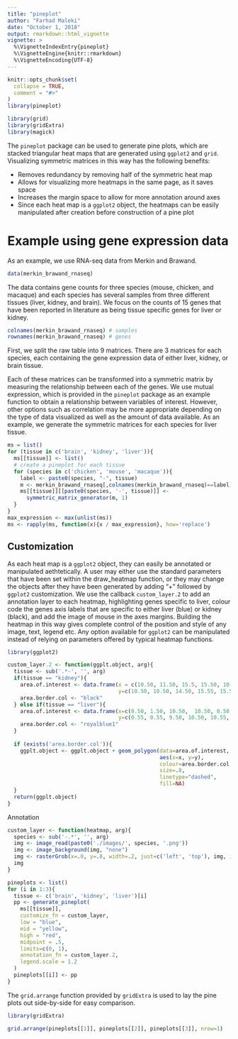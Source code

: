 ```yaml
---
title: "pineplot"
author: "Farhad Maleki"
date: "October 1, 2018"
output: rmarkdown::html_vignette
vignette: >
  %\VignetteIndexEntry{pineplot}
  %\VignetteEngine{knitr::rmarkdown}
  %\VignetteEncoding{UTF-8}
---
```


```r
knitr::opts_chunk$set(
  collapse = TRUE,
  comment = "#>"
)
library(pineplot)
```

```r
library(grid)
library(gridExtra)
library(magick)
```

The `pineplot` package can be used to generate pine plots, which are stacked triangular heat maps that are generated using `ggplot2` and `grid`. Visualizing symmetric matrices in this way has the following benefits:

- Removes redundancy by removing half of the symmetric heat map
- Allows for visualizing more heatmaps in the same page, as it saves space
- Increases the margin space to allow for more annotation around axes
- Since each heat map is a `ggplot2` object, the heatmaps can be easily manipulated after creation before construction of a pine plot

# Example using gene expression data

As an example, we use RNA-seq data from Merkin and Brawand.

```r
data(merkin_brawand_rnaseq)
```

The data contains gene counts for three species (mouse, chicken, and macaque) and each species has several samples from three different tissues (liver, kidney, and brain). We focus on the counts of 15 genes that have been reported in literature as being tissue specific genes for liver or kidney. 

```r
colnames(merkin_brawand_rnaseq) # samples
rownames(merkin_brawand_rnaseq) # genes
```

First, we split the raw table into 9 matrices. There are 3 matrices for each species, each containing the gene expression data of either liver, kidney, or brain tissue.

Each of these matrices can be transformed into a symmetric matrix by measuring the relationship between each of the genes. We use mutual expression, which is provided in the `pineplot` package as an example function to obtain a relationship between variables of interest. However, other options such as correlation may be more appropriate depending on the type of data visualized as well as the amount of data available. As an example, we generate the symmetric matrices for each species for liver tissue.

```r
ms = list()
for (tissue in c('brain', 'kidney', 'liver')){
  ms[[tissue]] <- list()
  # create a pineplot for each tissue
  for (species in c('chicken', 'mouse', 'macaque')){
    label <- paste0(species, "-", tissue)
    m <- merkin_brawand_rnaseq[,colnames(merkin_brawand_rnaseq)==label]
    ms[[tissue]][[paste0(species, '-', tissue)]] <- 
      symmetric_matrix_generator(m, 1)
  }
}
max_expression <- max(unlist(ms))
ms <- rapply(ms, function(x){x / max_expression}, how='replace')
```

## Customization 

As each heat map is a `ggplot2` object, they can easily be annotated or manipulated aethtetically. A user may either use the standard parameters that have been set within the draw_heatmap function, or they may change the objects after they have been generated by adding "+" followed by `ggplot2` customization. We use the callback `custom_layer.2` to add an annotation layer to each heatmap, highlighting genes specific to liver, colour code the genes axis labels that are specific to either liver (blue) or kidney (black), and add the image of mouse in the axes margins. Building the heatmap in this way gives complete control of the position and style of any image, text, legend etc. Any option available for `ggplot2` can be manipulated instead of relying on parameters offered by typical heatmap functions.

```r
library(ggplot2)

custom_layer.2 <- function(ggplt.object, arg){
  tissue <- sub('.*-', '', arg)
  if(tissue == "kidney"){
    area.of.interest <- data.frame(x = c(10.50, 11.50, 15.5, 15.50, 10.5, 10.50 ),
                                   y=c(10.50, 10.50, 14.50, 15.55, 15.55, 10.5))
    area.border.col <- "black"
  } else if(tissue == "liver"){
    area.of.interest <- data.frame(x=c(0.50, 1.50, 10.50,  10.50, 0.50, 0.50 ),
                                   y=c(0.55, 0.55, 9.50, 10.50, 10.55, 0.55))
    area.border.col <- "royalblue1"
  }
  
  if (exists('area.border.col')){
    ggplt.object <- ggplt.object + geom_polygon(data=area.of.interest, 
                                                aes(x=x, y=y),
                                                colour=area.border.col,
                                                size=.8,
                                                linetype="dashed",
                                                fill=NA)
  }
  return(ggplt.object)
}
```

Annotation

```r
custom_layer <- function(heatmap, arg){
  species <- sub('-.*', '', arg)
  img <- image_read(paste0('./images/', species, '.png'))
  img <- image_background(img, "none")
  img <- rasterGrob(x=.0, y=.8, width=.2, just=c('left', 'top'), img, interpolate=TRUE)
  img
}
```

```r
pineplots <- list()
for (i in 1:3){
  tissue <- c('brain', 'kidney', 'liver')[i]
  pp <- generate_pineplot(
    ms[[tissue]],
    customize_fn = custom_layer,
    low = "blue",
    mid = "yellow",
    high = "red",
    midpoint = .5,
    limits=c(0, 1),
    annotation_fn = custom_layer.2,
    legend.scale = 1.2
  )
  pineplots[[i]] <- pp
}
```

The `grid.arrange` function provided by `gridExtra` is used to lay the pine plots out side-by-side for easy comparison.

```r
library(gridExtra)

grid.arrange(pineplots[[1]], pineplots[[2]], pineplots[[3]], nrow=1)
```
